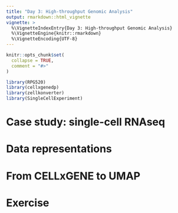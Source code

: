 ```yaml
---
title: "Day 3: High-throughput Genomic Analysis"
output: rmarkdown::html_vignette
vignette: >
  %\VignetteIndexEntry{Day 3: High-throughput Genomic Analysis}
  %\VignetteEngine{knitr::rmarkdown}
  %\VignetteEncoding{UTF-8}
---
```


```r
knitr::opts_chunk$set(
  collapse = TRUE,
  comment = "#>"
)
```

```r
library(RPG520)
library(cellxgenedp)
library(zellkonverter)
library(SingleCellExperiment)
```

# Case study: single-cell RNAseq

# Data representations

# From CELLxGENE to UMAP

# Exercise
